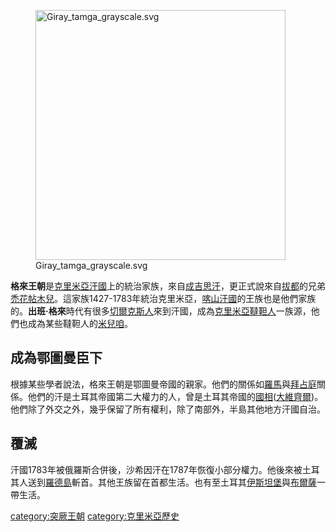 [[File:Giray_tamga_grayscale.svg|400px]]

'''格來王朝'''是[[克里米亞汗國|克里米亞汗國]]上的統治家族，來自[[成吉思汗|成吉思汗]]，更正式說來自[[拔都|拔都]]的兄弟[[禿花帖木兒|禿花帖木兒]]。這家族1427-1783年統治克里米亞，[[喀山汗國|喀山汗國]]的王族也是他們家族的。'''出班·格來'''時代有很多[[切爾克斯人|切爾克斯人]]來到汗國，成為[[克里米亞韃靼人|克里米亞韃靼人]]一族源，他們也成為某些韃靼人的[[米兒咱|米兒咱]]。

==成為鄂圖曼臣下==
根據某些學者說法，格來王朝是鄂圖曼帝國的親家。他們的關係如[[羅馬|羅馬]]與[[拜占庭|拜占庭]]關係。他們的汗是土耳其帝國第二大權力的人，曾是土耳其帝國的[[國相|國相]]([[大維齊爾|大維齊爾]])。他們除了外交之外，幾乎保留了所有權利，除了南部外，半島其他地方汗國自治。

==覆滅==
汗國1783年被俄羅斯合併後，沙希因汗在1787年恢復小部分權力。他後來被土耳其人送到[[羅德島|羅德島]]斬首。其他王族留在首都生活。也有至土耳其[[伊斯坦堡|伊斯坦堡]]與[[布爾薩|布爾薩]]一帶生活。

{{歐洲各國王室|東歐}}
{{Authority control}}

[[category:突厥王朝|category:突厥王朝]]
[[category:克里米亞歷史|category:克里米亞歷史]]